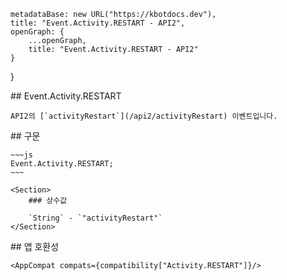 
    metadataBase: new URL("https://kbotdocs.dev"),
    title: "Event.Activity.RESTART - API2",
    openGraph: {
        ...openGraph,
        title: "Event.Activity.RESTART - API2"
    }
}

<Section>
    ## Event.Activity.RESTART

    API2의 [`activityRestart`](/api2/activityRestart) 이벤트입니다.
</Section>
<Section>
    ## 구문

    ~~~js
    Event.Activity.RESTART;
    ~~~

    <Section>
        ### 상수값

        `String` - `"activityRestart"`
    </Section>
</Section>
<Section>
    ## 앱 호환성

    <AppCompat compats={compatibility["Activity.RESTART"]}/>
</Section>
